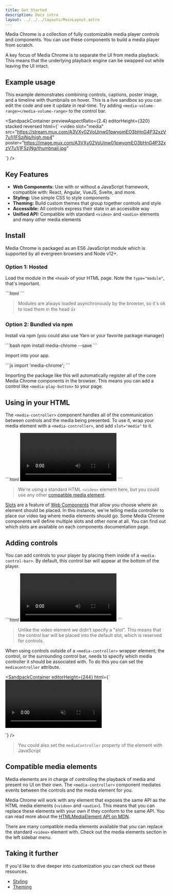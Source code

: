 ```yaml
---
title: Get Started
description: Docs intro
layout: ../../../layouts/MainLayout.astro
---
```



Media Chrome is a collection of fully customizable media player controls and components. You can use these components to build a media player from scratch.

A key focus of Media Chrome is to separate the UI from media playback. This means that the underlying playback engine can be swapped out while leaving the UI intact.

## Example usage

This example demonstrates combining controls, captions, poster image, and a timeline with thumbnails on hover. This is a live sandbox so you can edit the code and see it update in real-time. Try adding `<media-volume-range></media-volume-range>` to the control bar.

<SandpackContainer
  previewAspectRatio={2.4}
  editorHeight={320}
  stacked
  reversed
  html={`<media-controller>
  <video
    slot="media"
    src="https://stream.mux.com/A3VXy02VoUinw01pwyomEO3bHnG4P32xzV7u1j1FSzjNg/high.mp4"
    poster="https://image.mux.com/A3VXy02VoUinw01pwyomEO3bHnG4P32xzV7u1j1FSzjNg/thumbnail.jpg"
  ></video>
  <media-control-bar>
    <media-play-button></media-play-button>
    <media-mute-button></media-mute-button>
    <media-time-range></media-time-range>
    <media-time-display></media-time-display>
    <media-fullscreen-button></media-fullscreen-button>
  </media-control-bar>
</media-controller>`}
/>

## Key Features

- **Web Components:** Use with or without a JavaScript framework, compatible with: React, Angular, VueJS, Svelte, and more.
- **Styling:** Use simple CSS to style components
- **Theming:** Build custom themes that group together controls and style
- **Accessible:** All controls express their state in an accessible way
- **Unified API:** Compatible with standard `<video>` and `<audio>` elements and many other media elements

## Install

Media Chrome is packaged as an ES6 JavaScript module which is supported by all evergreen browsers and Node v12+.

### Option 1: Hosted

Load the module in the `<head>` of your HTML page. Note the `type="module"`, that's important.

<CopyToClipboard>
```html
<script type="module" src="https://cdn.jsdelivr.net/npm/media-chrome@3/+esm"></script>
```
</CopyToClipboard>

> Modules are always loaded asynchronously by the browser, so it's ok to load them in the head 👍

### Option 2: Bundled via npm

Install via npm (you could also use Yarn or your favorite package manager)

<CopyToClipboard>
```bash
npm install media-chrome --save
```
</CopyToClipboard>

Import into your app.

<CopyToClipboard>
```js
import 'media-chrome';
```
</CopyToClipboard>

Importing the package like this will automatically register all of the core Media Chrome components in the browser. This means you can add a control like `<media-play-button>` to your page.

## Using in your HTML

The `<media-controller>` component handles all of the communication between controls and the media being presented. To use it, wrap your media element with a `<media-controller>`, and add `slot="media"` to it.

<CopyToClipboard>
```html
<media-controller>
  <video
    slot="media"
    src="https://stream.mux.com/DS00Spx1CV902MCtPj5WknGlR102V5HFkDe/high.mp4"
  ></video>
</media-controller>
```
</CopyToClipboard>

> We're using a standard HTML `<video>` element here, but you could use any other [compatible media element](#compatible-media-elements).

[Slots](https://developer.mozilla.org/en-US/docs/Web/HTML/Element/slot) are a feature of [Web Components](https://developer.mozilla.org/en-US/docs/Web/API/Web_components) that allow you choose where an element should be placed. In this instance, we're telling media controller to place our video tag where
media elements should go. Some Media Chrome components will define multiple slots and other none at all. You can find out which slots are available on each components documentation page.

## Adding controls

You can add controls to your player by placing them inside of a `<media-control-bar>`. By default, this control bar will appear at the bottom of the player.

<CopyToClipboard>
```html
<media-controller>
  <video
    slot="media"
    src="https://stream.mux.com/DS00Spx1CV902MCtPj5WknGlR102V5HFkDe/high.mp4"
  ></video>
  <media-control-bar>
    <media-play-button></media-play-button>
    <media-mute-button></media-mute-button>
    <media-volume-range></media-volume-range>
    <media-time-range></media-time-range>
    <media-pip-button></media-pip-button>
    <media-fullscreen-button></media-fullscreen-button>
  </media-control-bar>
</media-controller>
```
</CopyToClipboard>

> Unlike the video element we didn't specify a "slot". This means that the control bar will be placed into the default slot, which is reserved for controls.

When using controls outside of a `<media-controller>` wrapper element; the control, or the surrounding control bar, needs to specify which media controller it should be associated with. To do this you can set the `mediacontroller` attribute.

<SandpackContainer
  editorHeight={244}
  html={`<media-controller id="myController">
  <video slot="media" src="https://stream.mux.com/A3VXy02VoUinw01pwyomEO3bHnG4P32xzV7u1j1FSzjNg/high.mp4" muted playsinline></video>
</media-controller>

<media-control-bar mediacontroller="myController">
  <media-play-button></media-play-button>
  <media-time-range></media-time-range>
</media-control-bar>`}
/>

> You could also set the `mediaController` property of the element with JavaScript

## Compatible media elements

Media elements are in charge of controlling the playback of media and present no UI on their own. The `<media-controller>` component mediates events between the controls and the media element for you.

Media Chrome will work with any element that exposes the same API as the HTML media elements (`<video>` and `<audio>`). This means that you can replace these elements with your own if they conform to the same API. You can read more about the [HTMLMediaElement API on MDN](https://developer.mozilla.org/en-US/docs/Web/API/HTMLMediaElement).

There are many compatible media elements available that you can replace the standard `<video>` element with. Check out the media elements section in the left sidebar menu.

## Taking it further

If you'd like to dive deeper into customization you can check out these resources.

- [Styling](/docs/en/styling)
- [Theming](/docs/en/themes)
